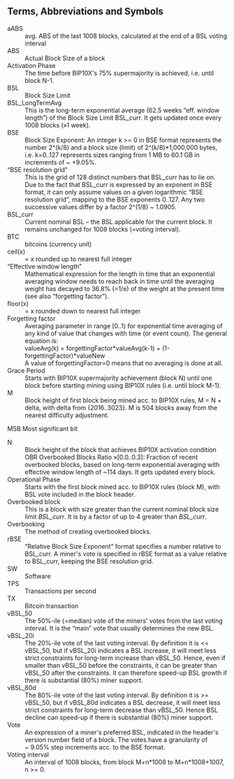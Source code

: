 ==Terms, Abbreviations and Symbols==

;aABS
: avg. ABS of the last 1008 blocks, calculated at the end of a BSL voting interval
;ABS
: Actual Block Size of a block
;Activation Phase
: The time before BIP10X's 75% supermajority is achieved, i.e. until block N-1.
;BSL
: Block Size Limit
;BSL_LongTermAvg
: This is the long-term exponential average (62.5 weeks “eff. window length”) of the Block Size Limit BSL_curr. It gets updated once every 1008 blocks (»1 week).
;BSE
: Block Size Exponent: An integer k >= 0 in BSE format represents the number 2^(k/8) and a block size (limit) of 2^(k/8)*1,000,000 bytes, i.e. k=0..127 represents sizes ranging from 1 MB to 60.1 GB in increments of ~ +9.05%.
;“BSE resolution grid”
: This is the grid of 128 distinct numbers that BSL_curr has to lie on. Due to the fact that BSL_curr is expressed by an exponent in BSE format, it can only assume values on a given logarithmic “BSE resolution grid”, mapping to the BSE exponents 0..127. Any two successive values differ by a factor 2^(1/8) ~ 1.0905.
;BSL_curr
: Current nominal BSL – the BSL applicable for the current block. It remains unchanged for 1008 blocks (=voting interval).
;BTC
: bitcoins (currency unit)
;ceil(x)
: = x rounded up to nearest full integer
;“Effective window length”
: Mathematical expression for the length in time that an exponential averaging window needs to reach back in time until the averaging weight has decayed to 36.8% (=1/e) of the weight at the present time (see also “forgetting factor”).
;floor(x)
: = x rounded down to nearest full integer
;Forgetting factor
: Averaging parameter in range [0..1) for exponential time averaging of any kind of value that changes with time (or event count). The general equation is:
: valueAvg(k) = forgettingFactor*valueAvg(k-1) + (1-forgettingFactor)*valueNew
: A value of  forgettingFactor=0 means that no averaging is done at all.
;Grace Period
: Starts with BIP10X supermajority achievement (block N) until one block before starting mining using BIP10X rules (i.e. until block M-1).
;M
: Block height of first block being mined acc. to BIP10X rules, M = N + delta, with delta from {2016..3023}. M is 504 blocks away from the nearest difficulty adjustment.
MSB	Most significant bit
;N
: Block height of the block that achieves BIP10X activation condition OBR	Overbooked Blocks Ratio »[0.0..0.3]: Fraction of recent overbooked blocks, based on long-term exponential averaging with effective window length of ~114 days. It gets updated every block.
;Operational Phase
: Starts with the first block mined acc. to BIP10X rules (block M), with BSL vote included in the block header.
;Overbooked block
: This is a block with size greater than the current nominal block size limit ''BSL_curr''. It is by a factor of up to 4 greater than ''BSL_curr''.
;Overbooking
: The method of creating overbooked blocks.
;rBSE
: “Relative Block Size Exponent” format specifies a number relative to BSL_curr. A miner's vote is specified in rBSE format as a value relative to BSL_curr, keeping the BSE resolution grid.
;SW
: Software
;TPS
: Transactions per second
;TX
: Bitcoin transaction
;vBSL_50
: The 50%-ile (=median) vote of the miners' votes from the last voting interval. It is the “main” vote that usually determines the new BSL.
;vBSL_20i
: The 20%-ile vote of the last voting interval. By definition it is <= vBSL_50, but if vBSL_20i indicates a BSL increase, it will meet less strict constraints for long-term increase than vBSL_50. Hence, even if smaller than vBSL_50 before the constraints, it can be greater than vBSL_50 after the constraints. It can therefore speed-up BSL growth if there is substantial (80%) miner support.
;vBSL_80d
: The 80%-ile vote of the last voting interval. By definition it is >= vBSL_50, but if vBSL_80d indicates a BSL decrease, it will meet less strict constraints for long-term decrease than vBSL_50. Hence BSL decline can speed-up if there is substantial (80%) miner support.
;Vote
: An expression of a miner's preferred BSL, indicated in the header's version number field of a block. The votes have a granularity of ~ 9.05% step increments acc. to the BSE format.
;Voting interval
: An interval of 1008 blocks, from block M+n*1008 to M+n*1008+1007, n >= 0.
